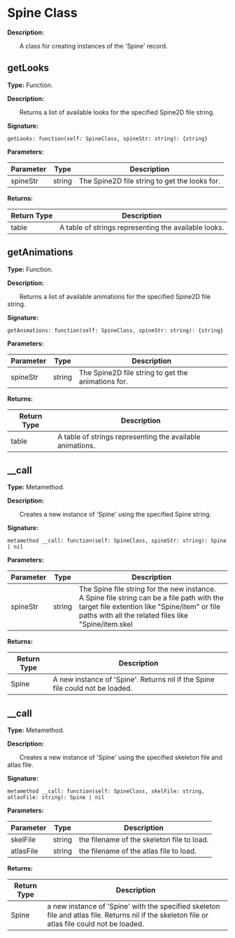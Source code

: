# Spine Class

**Description:**

&emsp;&emsp;A class for creating instances of the 'Spine' record.

## getLooks

**Type:** Function.

**Description:**

&emsp;&emsp;Returns a list of available looks for the specified Spine2D file string.

**Signature:**
```tl
getLooks: function(self: SpineClass, spineStr: string): {string}
```

**Parameters:**

| Parameter | Type | Description |
| --- | --- | --- |
| spineStr | string | The Spine2D file string to get the looks for. |

**Returns:**

| Return Type | Description |
| --- | --- |
| table | A table of strings representing the available looks. |

## getAnimations

**Type:** Function.

**Description:**

&emsp;&emsp;Returns a list of available animations for the specified Spine2D file string.

**Signature:**
```tl
getAnimations: function(self: SpineClass, spineStr: string): {string}
```

**Parameters:**

| Parameter | Type | Description |
| --- | --- | --- |
| spineStr | string | The Spine2D file string to get the animations for. |

**Returns:**

| Return Type | Description |
| --- | --- |
| table | A table of strings representing the available animations. |

## __call

**Type:** Metamethod.

**Description:**

&emsp;&emsp;Creates a new instance of 'Spine' using the specified Spine string.

**Signature:**
```tl
metamethod __call: function(self: SpineClass, spineStr: string): Spine | nil
```

**Parameters:**

| Parameter | Type | Description |
| --- | --- | --- |
| spineStr | string | The Spine file string for the new instance.<br/>A Spine file string can be a file path with the target file extention like "Spine/item" or file paths with all the related files like "Spine/item.skel|Spine/item.atlas" or "Spine/item.json|Spine/item.atlas". |

**Returns:**

| Return Type | Description |
| --- | --- |
| Spine | A new instance of 'Spine'. Returns nil if the Spine file could not be loaded. |

## __call

**Type:** Metamethod.

**Description:**

&emsp;&emsp;Creates a new instance of 'Spine' using the specified skeleton file and atlas file.

**Signature:**
```tl
metamethod __call: function(self: SpineClass, skelFile: string, atlasFile: string): Spine | nil
```

**Parameters:**

| Parameter | Type | Description |
| --- | --- | --- |
| skelFile | string | the filename of the skeleton file to load. |
| atlasFile | string | the filename of the atlas file to load. |

**Returns:**

| Return Type | Description |
| --- | --- |
| Spine | a new instance of 'Spine' with the specified skeleton file and atlas file. Returns nil if the skeleton file or atlas file could not be loaded. |
